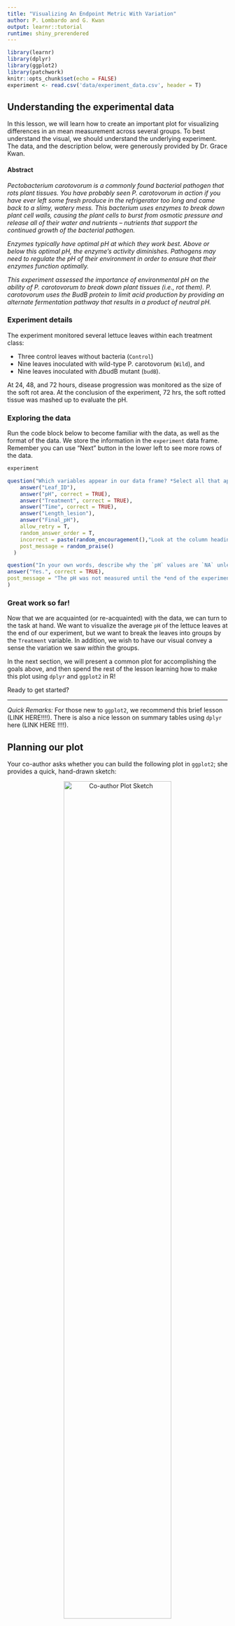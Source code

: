 ```yaml
---
title: "Visualizing An Endpoint Metric With Variation"
author: P. Lombardo and G. Kwan
output: learnr::tutorial
runtime: shiny_prerendered
---
```


```r
library(learnr)
library(dplyr)
library(ggplot2)
library(patchwork)
knitr::opts_chunk$set(echo = FALSE)
experiment <- read.csv('data/experiment_data.csv', header = T)
```


## Understanding the experimental data
In this lesson, we will learn how to create an important plot for visualizing differences in an mean measurement across several groups.  To best understand the visual, we should understand the underlying experiment.  The data, and the description below, were generously provided by Dr. Grace Kwan.

#### Abstract

*Pectobacterium carotovorum is a commonly found bacterial pathogen that rots plant tissues. You have probably seen P. carotovorum in action if you have ever left some fresh produce in the refrigerator too long and came back to a slimy, watery mess. This bacterium uses enzymes to break down plant cell walls, causing the plant cells to burst from osmotic pressure and release all of their water and nutrients -- nutrients that support the continued growth of the bacterial pathogen.*

*Enzymes typically have optimal pH at which they work best. Above or below this optimal pH, the enzyme's activity diminishes. Pathogens may need to regulate the pH of their environment in order to ensure that their enzymes function optimally. *

*This experiment assessed the importance of environmental pH on the ability of P. carotovorum to break down plant tissues (i.e., rot them). P. carotovorum uses the BudB protein to limit acid production by providing an alternate fermentation pathway that results in a product of neutral pH.*

### Experiment details
The experiment monitored several lettuce leaves within each treatment class:

* Three control leaves without bacteria (`Control`)
* Nine leaves inoculated with wild-type P. carotovorum (`Wild`), and
* Nine leaves inoculated with $\Delta$budB mutant (`budB`).

At 24, 48, and 72 hours, disease progression was monitored as the size of the soft rot area. At the conclusion of the experiment, 72 hrs, the soft rotted tissue was mashed up to evaluate the pH.


### Exploring the data
Run the code block below to become familiar with the data, as well as the format of the data.  We store the information in the `experiment` data frame. Remember you can use "Next" button in the lower left to see more rows of the data.
```r
experiment
```

```r
question("Which variables appear in our data frame? *Select all that apply.*",
    answer("Leaf_ID"),
    answer("pH", correct = TRUE),
    answer("Treatment", correct = TRUE),
    answer("Time", correct = TRUE),
    answer("Length_lesion"),
    answer("Final_pH"),
    allow_retry = T,
    random_answer_order = T,
    incorrect = paste(random_encouragement(),"Look at the column headings of the data frame after running the code above this question."),
    post_message = random_praise()
  )
```


```r
question("In your own words, describe why the `pH` values are `NA` unless our time measurement equals \"72hr\".  Write a sentence before revealing the answer below.<br> *Ready to see an explanation?*",
answer("Yes.", correct = TRUE),
post_message = "The pH was not measured until the *end of the experiment*, so only when `Time` equals \"72hr\".  At \"24hr\" or \"48hr\", the measurement value is `NA` to indicate we did not take a measurement at those times."
)
```


### Great work so far!
Now that we are acquainted (or re-acquainted) with the data, we can turn to the task at hand.  We want to visualize the average `pH` of the lettuce leaves at the end of our experiment, but we want to break the leaves into groups by the `Treatment` variable.  In addition, we wish to have our visual convey a sense the variation we saw *within* the groups. 

In the next section, we will present a common plot for accomplishing the goals above, and then spend the rest of the lesson learning how to make this plot using `dplyr` and `ggplot2` in R!

Ready to get started?

***

*Quick Remarks:* For those new to `ggplot2`, we recommend this brief lesson (LINK HERE!!!!).  There is also a nice lesson on summary tables using `dplyr` here (LINK HERE !!!!).


## Planning our plot
Your co-author asks whether you can build the following plot in `ggplot2`; she provides a quick, hand-drawn sketch:

<center><img src="images/plot2draw.jpg" alt="Co-author Plot Sketch" width="70%"></center>

To translate a plot into `ggplot()` code, we start by considering two questions:

1. What aesthetics, `aes()` will we need? 
2. What geometries, `geom_*()`, appear?

### Aesthetics
Getting started with the aesthetics is easiest because our axes will always be part of the aesthetics. Looking at how the axes are labeled, we can surmise:

* `x`: The $x$-axis aesthetic will be our `Treatment` variable, because our group classifications appear as the labels along the axis.
* `y`: The $y$-axis aesthetic is trickier.  Notice it is labeled with ***average*** `pH`.  Average pH is related to, *but not the same as* the `pH` measurement. 

> **Important Idea:** Because the `y` aesthetic reports the average (or mean) pH, we will need to use a data frame that has the average pH per group as a variable (or column).

We can do this by summarizing our `experiment` data frame, but before we jump to this let's continue planning our plot.

### Geometries
Notice that the "content" (loosely speaking, the drawing in the middle of the plot) consists of

* bars (or columns), which represent the average pH. (`geom_bar()` or `geom_col()`)
* error-bars, which give us a sense of the variation *within* the `Treatment` groups. (`geom_errorbar()`)

To correctly plot the `geom_errorbar()`, our data frame would have to include the following for each group:

* `ymin`: the value for the lowest part of the error bar,
* `ymax`: the value for the upper part where the error bar stops.

To determine the start and stop values of the error-bars, we will use a (mean $\pm$ 2*std.dev) approach to determine these values.^[This is inspired by confidence intervals for the population mean based on a sample mean, but the results are unofficial.]

### Keep on going!
Hopefully, the recipe for constructing this plot is starting to take form.  In the remaining sections, we will

1. Prepare a data frame from `experiment` that has the information we need to create the plot; we'll call it `plot_df`.
2. Use `plot_df` to set up the axes and plot the columns;
3. Finish with the error-bars and add some finishing touches (like labels and titles). 

Ready to get plotting?




## Preparing a plotting data frame {data-progressive=TRUE}
Having surveyed the plot we want to build, we can now describe the data frame we would need to use for plotting.  Make sure each of the requirements below make sense to you!

1. Since we are dealing with `pH`, which was only measured at the end of the experiment, we need to `filter()` to only keep rows where `Time` equals "72hr".
2. Because of our axis aesthetics, we need to `group_by()` the `Treatment` variable, and `summarize()` to get the mean `pH` for each group.
3. Since we'll be using `geom_errorbar()`, we also need to add columns (using `mutate()`) for where the error bars will start and stop: mean $\pm$ 2*std.dev.

### Step 1: filtering
Recall that we only want rows where `Time` equals (`==`) the "72hr" mark.  Use the code chunk below, with the `filter` command, to do this and check your work by sifting through the data frame.
```r
experiment %>%
    filter(...)
```
```r
experiment %>%
    filter(Time ...)
```
```r
experiment %>%
    filter(Time == "...")
```
```r
experiment %>%
    filter(Time == "72hr")
```


### Step 2: summarizing by group
Now that we have filtered our data frame, we can begin creating the summary data we need to create our plot.  Since we want to compute summaries for each `Treatment` group, we need to

1. Take our data frame and `group_by()` the `Treatment` variable, then
2. `summarize()` the appropriate variable (`pH`) using `R` functions

In particular, we will need the `mean()` function and the `sd()` function to compute the mean and standard deviation of the `pH` variable.

#### Exercise: summary statistics for pH
Build on the `dplyr` pipe that filters the data frame. Add the appropriate `group_by()` and `summarize()` code to create the summary measurements described above.  Use the following names for these variables: `average_pH` and `std.dev_pH`.

```r
experiment %>% 
    filter(Time=="72hr") %>%
    group_by(...) %>%
    summarize(...)
```
```r
experiment %>% 
    filter(Time=="72hr") %>%
    group_by(Treatment) %>%
    summarize(...)
```
```r
experiment %>% 
    filter(Time=="72hr") %>%
    group_by(Treatment) %>%
    summarize(average_pH = ..., # write your computation
            std.dev_pH = ...   # write your computation
             )
```
```r
experiment %>% 
    filter(Time=="72hr") %>%
    group_by(Treatment) %>%
    summarize(average_pH = mean(pH), # write your computation
            std.dev_pH = sd(pH)   # write your computation
             )
```

### Step 3: adding variables for the error-bars
We are almost done preparing our data for the `ggplot()` we are designing. Our last task is to add to our data frame of summary statistics (mean and std. deviation).  Recall that `mutate(new_var = values)` is our method for creating new variables.  Specifically, we want to add

* `low`: a value for the lower end of our error-bar, created by taking `average_pH - 2*std.dev_pH`; and
* `high`: a value for the lower end of our error-bar, created by taking `average_pH + 2*std.dev_pH`

#### Exercise: adding `low` and `high` variables to our summary table.
Fill in the `mutate()` code below, which we added to our work from the previous two sections.
```r
experiment %>% 
    filter(Time=="72hr") %>%
    group_by(Treatment) %>%
    summarize(average_pH = mean(pH),
            std.dev_pH = sd(pH)) %>%
    mutate(...)
```
```r
experiment %>% 
    filter(Time=="72hr") %>%
    group_by(Treatment) %>%
    summarize(average_pH = mean(pH),
            std.dev_pH = sd(pH)) %>%
    mutate(low = ...,
           high = ...)
```
```r
experiment %>% 
    filter(Time=="72hr") %>%
    group_by(Treatment) %>%
    summarize(average_pH = mean(pH),
            std.dev_pH = sd(pH)) %>%
    mutate(low = average_pH - 2*std.dev_pH,
           high = ...)
```
```r
experiment %>% 
    filter(Time=="72hr") %>%
    group_by(Treatment) %>%
    summarize(average_pH = mean(pH),
            std.dev_pH = sd(pH)) %>%
    mutate(low = average_pH - 2*std.dev_pH,
           high = average_pH + 2*std.dev_pH)
```

### Amazing!
The data frame we created over the three sections contains all the information we need to pass to `ggplot()` in order to create our visual.  In the next two sections, we will build our plot in stages.

Onward!






## Incrementally building our plot {data-progressive=TRUE}
Before continuing, it helps to save the summary data frame we created for plotting purposes.  The code below accomplishes this by adding a `-> plot_df` to the last line of the code. This essentially saves our work under the name `plot_df`, so that we can reference it later.
```
experiment %>% 
    filter(Time=="72hr") %>%
    group_by(Treatment) %>%
    summarize(average_pH = mean(pH),
            std.dev_pH = sd(pH)) %>%
    mutate(low = average_pH - 2*std.dev_pH,
           high = average_pH + 2*std.dev_pH) -> plot_df
```

### Start the plot.
Equipped with `plot_df`, we are ready to start creating out plot.  As a brief reminder, remember our general syntax is 
```
ggplot(data = df_name, 
       aes(x = ..., y = ..., ...))
```
where 

* `df_name` is the data frame from which we pull our information
* `aes()` sets our global aesthetics^[By "global aesthetics," we mean aesthetics that will apply to all the geometries we use.], like `x` for our $x$-axis and `y` for our $y$-axis, and potentially more.

#### Exercise: setting up axes.
Complete the code below to link our plot to `plot_df`, and set the `x` and `y` aesthetics.  Remember we want the treatment group on the $x$-axis and the average pH on the $y$-axis.
```r
experiment %>% 
    filter(Time=="72hr") %>%
    group_by(Treatment) %>%
    summarize(average_pH = mean(pH),
            std.dev_pH = sd(pH)) %>%
    mutate(low = average_pH - 2*std.dev_pH,
           high = average_pH + 2*std.dev_pH) -> plot_df
```

```r
ggplot(data = ...,
       aes(x = ...,
           y = ...))
```
```r
ggplot(data = plot_df,
       aes(x = ...,
           y = ...))
```
```r
ggplot(data = plot_df,
       aes(x = Treatment,
           y = ...))
```
```r
ggplot(data = plot_df,
       aes(x = Treatment,
           y = average_pH))
```

### Exercise: adding the first geometry
Now that the axes are set up, we can add our first geometry.  Remember that the bars in our sketch reflected the average pH of each Treatment group. Our $x$ and $y$ aesthetics are already set up, so we simply need to add the geometry.

In this case, we will use `geom_col()` as our geometry.^[The `geom_bar()` geometry also creates a bar plot, but it is designed specifically to work with categorical data and do aggregation automatically so that you do not need to summarize before sending the data to the ggplot commands.] Add the code below!

```r
# add the geometry to the code below
ggplot(data = plot_df,
       aes(x = Treatment,
           y = average_pH)) 
```
```r
ggplot(data = plot_df,
       aes(x = Treatment,
           y = average_pH)) +
    geom_...
```
```r
ggplot(data = plot_df,
       aes(x = Treatment,
           y = average_pH)) +
    geom_col()
```

### Adding error-bars
To show the variation within each treatment group, let's add the error-bars as prescribed by our `low` and `high` variables in `plot_df`. (Remember these represent (mean $\pm$ 2*std.dev) for the measurements within each group.)

The `geom_errorbar()` geometry requires some new aesthetics to work.  Since we have already set `x` when we created our axes, we need only specify two additional aesthetics to control where the error bars start and stop.  

* `ymin`: determines the bottom of the error bar (we will use `low` from `plot_df`)
* `ymax`: determines the top of the error bar (we will use `high` from `plot_df`)

We will also adjust the *width* of the error bars, because the default width is not good.  We do this by adding `width = ...` outside of the aesthetics, but still inside the error-bar geometry.

#### Exercise. 
Add `geom_errobar(aes(...), width = ...)` to the plot below, and 

* assign the `ymin` and `ymax` aesthetics to the variables `low` and `high`, respectively; and
* provide a value of 0.1 for the width.

This should add nice-looking error bars to our plot.

```r
# add the errobar geometry and the aesthetics
ggplot(data = plot_df,
       aes(x = Treatment,
           y = average_pH)) +
    geom_col()
```
```r
ggplot(data = plot_df,
       aes(x = Treatment,
           y = average_pH)) +
    geom_col()+
    geom_errorbar(aes(ymin=..., ymax =...), width = ...)
```
```r
ggplot(data = plot_df,
       aes(x = Treatment,
           y = average_pH)) +
    geom_col()+
    geom_errorbar(aes(ymin=low, ymax =high), width = ...)
```
```r
ggplot(data = plot_df,
       aes(x = Treatment,
           y = average_pH)) +
    geom_col()+
    geom_errorbar(aes(ymin=low, ymax =high), width = 0.1)
```


### Adding a *fill*-color by Treatment
Suppose we want some color in the plot; specifically, we would like each treatment group to be a different color.

Since the `fill` color will depend on the `Treatment` variable, this is a new aesthetic! As such, it must appear inside `aes()`. While there are many places we can put this aesthetic,^[We could place `fill=Treatment` in with the `x` and `y` aesthetics in the `ggplot(...)` part of this plot] we will put it inside the `geom_col()` part of the plot.

```r
# add the fill aesthetic to the code below
ggplot(data = plot_df,
       aes(x = Treatment,
           y = average_pH)) +
    geom_col(aes( ... ))+
    geom_errorbar(aes(ymin=low, ymax =high), width = 0.1)
```
```r
ggplot(data = plot_df,
       aes(x = Treatment,
           y = average_pH)) +
    geom_col(aes(fill= ... ))+
    geom_errorbar(aes(ymin=low, ymax =high), width = 0.1)
```
```r
ggplot(data = plot_df,
       aes(x = Treatment,
           y = average_pH)) +
    geom_col(aes(fill=Treatment))+
    geom_errorbar(aes(ymin=low, ymax =high), width = 0.1)
```

#### Great work!
We have an excellent working plot right now, and it looks even better than your co-author's drawing (no offense). There are a few tweaks, however, that might make it better.  In the last section, we demonstrate some finishing touches!

Ready to wrap it up?


## Finalizing the plot {data-progressive=TRUE}
Here is our plot so far
```r
experiment %>% 
    filter(Time=="72hr") %>%
    group_by(Treatment) %>%
    summarize(average_pH = mean(pH),
            std.dev_pH = sd(pH)) %>%
    mutate(low = average_pH - 2*std.dev_pH,
           high = average_pH + 2*std.dev_pH) -> plot_df
ggplot(data = plot_df,
       aes(x = Treatment,
           y = average_pH)) +
    geom_col(aes(fill=Treatment))+
    geom_errorbar(aes(ymin=low, ymax =high), width = 0.1)
```

We want to make two modifications:

1. We want better axis labels and a title; specifically, we want the $y$-axis to be "Average pH" and a title of "Leaf pH at 72 hours by Treatment."
2. We want the $y$-axis to have markings for every unit of pH (i.e., it should be labeled 0, 1, 2, ...7).

The first modification is straightforward, and simply involves adding `labs()` to the plot with arguments for `y` and `title`.  The second, involes *scaling* one of our aesthetics, namely `y`, which we can accomplish with `scale_y_continuous()`, since pH is measured on a continuous scale.

### Adding axis labels and a title
Let's take care of our labels and title first. Run the code below to see what it does, and then modify the code to provide the appropriate labels and title.
```r
# add the fill aesthetic to the code below
ggplot(data = plot_df,
       aes(x = Treatment,
           y = average_pH)) +
    geom_col(aes( fill=Treatment ))+
    geom_errorbar(aes(ymin=low, ymax =high), width = 0.1)+
    labs(y="new y axis", title = "this is on top")
```
```r
ggplot(data = plot_df,
       aes(x = Treatment,
           y = average_pH)) +
    geom_col(aes( fill=Treatment ))+
    geom_errorbar(aes(ymin=low, ymax =high), width = 0.1)+
    labs(y="Average pH", title = "...")
```
```r
ggplot(data = plot_df,
       aes(x = Treatment,
           y = average_pH)) +
    geom_col(aes( fill=Treatment ))+
    geom_errorbar(aes(ymin=low, ymax =high), width = 0.1)+
    labs(y="Average pH", title = "Leaf pH at 72 hours by Treatment")
```

### Scaling the $y$-axis
When scaling a continuous aesthetic, like `y` which records pH, we use the following
```
scale_y_continuous(breaks = vector_of_labels)
```
The `breaks` argument allows us to choose which labels we want to appear on the axis. However, we do need to provide these as a vector of numbers.  To accomplish this, I recommend using the `seq()` function.  Run the code below to get a sense of how it works.
```r
seq(0, 7, by = 0.5)
```
*What code would give us a vector containing 0, 1, 2, ..., 7?* Use the code-chunk above to figure this out, because you will need it in the next exercise!

#### Exercise: adding $y$-axis labels.
For our last exercise, add the `scale_y_continuous(breaks=...)` code to the plot. Fill in the `...` with the appropriate code to generate a our labels from 0 to 7.
```r
# add the fill aesthetic to the code below
ggplot(data = plot_df,
       aes(x = Treatment,
           y = average_pH)) +
    geom_col(aes( fill=Treatment ))+
    geom_errorbar(aes(ymin=low, ymax =high), width = 0.1)+
    labs(y="Average pH", title = "Leaf pH at 72 hours by Treatment")
```
```r
ggplot(data = plot_df,
       aes(x = Treatment,
           y = average_pH)) +
    geom_col(aes(fill= fill=Treatment ))+
    geom_errorbar(aes(ymin=low, ymax =high), width = 0.1)+
    labs(y="Average pH", title = "Leaf pH at 72 hours by Treatment")+
    scale_y_continuous(breaks = ...)
```
```r
ggplot(data = plot_df,
       aes(x = Treatment,
           y = average_pH)) +
    geom_col(aes(fill= fill=Treatment ))+
    geom_errorbar(aes(ymin=low, ymax =high), width = 0.1)+
    labs(y="Average pH", title = "Leaf pH at 72 hours by Treatment")+
    scale_y_continuous(breaks = seq(...))
```
```r
ggplot(data = plot_df,
       aes(x = Treatment,
           y = average_pH)) +
    geom_col(aes(fill=Treatment))+
    geom_errorbar(aes(ymin=low, ymax =high), width = 0.1)+
    labs(y="Average pH", title = "Leaf pH at 72 hours by Treatment")+
    scale_y_continuous(breaks = seq(0,7,by = 1))
```

***
***

***Excellent work!***

You have created a publication worthy plot of the experiment data.  The next section is a conclusion where we wrap up some of our ideas and present all the code we generated for this plot. 

Continue on to review!


## Conclusions
Notes, comments, summaries.

#### Steps for making plot

1. prepare the data frame
2. set up axes and link plotting data
3. add geometries and potentially new aesthetics
4. scale aesthetics
5. add labels

#### More options for this data!
There is always more than one way to visualize data. Here are a few other options that might be decent choices for this experiment and its results.  Code for these plots can be found here (INSERT LINK HERE !!!)
```r
# preparing the plot data frame
experiment %>% 
    filter(Time=="72hr")->exp2
experiment %>% 
    filter(Time=="72hr") %>%
    group_by(Treatment) %>%
    summarize(average_pH = mean(pH),
            std.dev_pH = sd(pH)) %>%
     mutate(low = average_pH - 2*std.dev_pH,
           high = average_pH + 2*std.dev_pH) -> plot_df
           
# Creating our plot
g1<-ggplot(data = plot_df,     
       aes(x = Treatment, y = average_pH))+
    geom_col(aes(fill = Treatment))+
    geom_errorbar(aes(ymin = low, ymax = high), width = 0.1)+
    labs(y="Average pH", title = "Leaf pH at 72 hours by Treatment")+
    scale_y_continuous(breaks = seq(0,7,by = 1))
g2<-ggplot(data = plot_df,     
       aes(x = Treatment, y = average_pH))+
    geom_col(aes(fill = Treatment),alpha = .6)+
    geom_errorbar(aes(ymin = low, ymax = high), width = 0.1)+
    labs(y="Average pH", title = "Leaf pH at 72 hours by Treatment")+
    scale_y_continuous(breaks = seq(0,7,by = 1))

p1<-g1 + scale_fill_brewer(palette="Accent")+theme_bw()+labs(title="Adjust color schemes with `brewer`")
p2<-g2 + geom_point(data = exp2,
                    aes(x=Treatment,y=pH,fill=Treatment),
                    position=position_jitter(width=.2),
                    pch = 21)+labs(y="pH",title="Overlay data to visualize individual values in each group",subtitle = "(Columns indicate the mean pH for each group.)")
p3<-ggplot(data = exp2,     
       aes(x = Treatment, y = pH))+
    geom_boxplot()+
    geom_violin(aes(fill = Treatment),alpha = .3,color=NA)+
    labs(y="pH", title = "Mix boxplots and violin plots to see the\ndistributions by treatment group")+
    scale_y_continuous(breaks = seq(0,7,by = 1))+theme_bw()

p4<-ggplot(data = plot_df,     
       aes(x = Treatment, y = average_pH))+
    geom_errorbar(aes(ymin = low, ymax = high,color=Treatment), width = 0.5,linewidth=.7)+
    geom_point(aes(fill = Treatment),pch = 21,size=3)+
    labs(y="Average pH", title = "Confidence intervals only")+
    scale_y_continuous(limits=c(3,7),breaks = seq(3,7,by = 1))+theme_bw()
```
```r
p1
```
```r
p4
```
```r
p2
```
```r
p3
```

(PROVIDE GITHUB LINKS TO CODE FOR EACH PLOT)

Links to related exercises and resources.

### All the code together
```
# preparing the plot data frame
experiment %>% 
    # keep only rows at the final time point (i.e., the end)
    filter(Time=="72hr") %>%
    
    # We want summaries for each treatment group, so we
    # group by Treatment
    group_by(Treatment) %>%
    
    # Now we make our summaries, mean and std. deviation
    summarize(average_pH = mean(pH),
            std.dev_pH = sd(pH)) %>%
            
    # We need to add two new variables to control the 
    # start and stop heights of our error-bars.
    mutate(low = average_pH - 2*std.dev_pH,
           high = average_pH + 2*std.dev_pH) -> plot_df
           
    # The ->plot_df saves our work under the name plot_df
    
# Creating our plot
ggplot(data = plot_df,      # link to our plotting data
       # set our axis aesthetics
       aes(x = Treatment, y = average_pH))+
       
    # add the column geometry for the bars, 
    # the fill aesthetic chooses a new color for each 
    # treatment group.
    
    geom_col(aes(fill = Treatment))+
    
    # add the errorbars, using the ymin and ymax aesthetics
    # we use width = 0.1 to adjust the width of the error-bars
    
    geom_errorbar(aes(ymin = low, ymax = high), width = 0.1)+
    
    # add y-axis label and title
    
    labs(y="Average pH", title = "Leaf pH at 72 hours by Treatment")+
    
    # use breaks to define how we want to label the markings
    # on the y-axis
    
    scale_y_continuous(breaks = seq(0,7,by = 1))
    
# All set!
```


